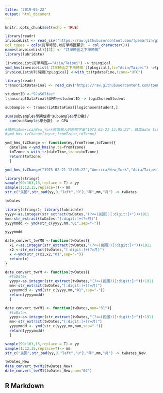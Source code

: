 ```yaml
---
title: '2019-05-22'
output: html_document
---
```


```r
knitr::opts_chunk$set(echo = TRUE)
```

```r
library(readr)
invoiceList <- read_csv("https://raw.githubusercontent.com/tpemartin/github-data/master/invoiceList.csv",
col_types = cols(訂單時間.以訂單時區顯示. = col_character()))
names(invoiceList)[[2]] <- "訂單時區之下單時間"
library(lubridate)
```
```r
(invoiceList$訂單時區=="Asia/Taipei") -> tpLogical
ymd_hms(invoiceList$`訂單時區之下單時間`[tpLogical],tz="Asia/Taipei") ->tpdateTime
invoiceList$UTC時間[tpLogical] <-with_tz(tpdateTime,tzone="UTC")
```

```r
library(readr)
transcriptDataFinal <- read_csv("https://raw.githubusercontent.com/tpemartin/github-data/master/transcriptDataFinal.csv")
```

```r
studentID <-"92aS67fee" 
transcriptDataFinal$學號==studentID -> logiChosenStudent

subSample <- transcriptDataFinal[logiChosenStudent,]

sum(subSample$學期成績*subSample$學分數)/
  sum(subSample$學分數) -> GPA
```

```r
#請把以America/New_York時區輸入的時間字串"1973-02-21 12:05:22"，轉成date time class, 再改成Asia/Taipei時間顯示。#
#ymd_hms_tzChange(input,fromTzone,toTzone)

ymd_hms_tzChange <- function(ny,fromTzone,toTzone){
  dateTime <-ymd_hms(ny,tz=fromTzone)
  toTzone <-with_tz(dateTime,tzone=toTzone)
  return(toTzone)
  }
```
```r
ymd_hms_tzChange("1973-02-21 12:05:22","America/New_York","Asia/Taipei")
```
```r
library(stringr)
sample(99:103,15,replace = T)-> yy
sample(1:12,15,replace=T)-> mm
str_c("民國",str_pad(yy,3,"left","0"),"年",mm,"月") -> twDates

twDates
```

```r
library(stringr); library(lubridate)
yyyy<-as.integer(str_extract(twDates,"(?<=(民國))[:digit:]+"))+1911
mm<-str_extract(twDates,"[:digit:]+(?=月)")
yyyymmdd <- ymd(str_c(yyyy,mm,"01",sep="-"))

yyyymmdd
```
```r
date_convert_twYM0 <-function(twDates){
  x1 <-as.integer(str_extract(twDates,"(?<=(民國))[:digit:]+"))+1911
  x2 <-str_extract(twDates,"[:digit:]+(?=月)")
  x <-ymd(str_c(x1,x2,"01",sep="-"))
  return(x)
}
```

```r
date_convert_twYM <- function(twDates){
  #twDates
  yyyy<-as.integer(str_extract(twDates,"(?<=(民國))[:digit:]+"))+1911
  mm<-str_extract(twDates,"[:digit:]+(?=月)")
  yyyymmdd <- ymd(str_c(yyyy,mm,"01",sep="-"))
  return(yyyymmdd)
  }
```

```r
date_convert_twYM1 <- function(twDates,num="01"){
  #twDates
  yyyy<-as.integer(str_extract(twDates,"(?<=(民國))[:digit:]+"))+1911
  mm<-str_extract(twDates,"[:digit:]+(?=月)")
  yyyymmdd <- ymd(str_c(yyyy,mm,num,sep="-"))
  return(yyyymmdd)
  }
```

```r
sample(99:103,15,replace = T)-> yy
sample(1:12,15,replace=T)-> mm
str_c("民國",str_pad(yy,3,"left","0"),"年",mm,"月") -> twDates_New

twDates_New
date_convert_twYM1(twDates_New)
date_convert_twYM1(twDates_New,num="04")
```

## R Markdown

